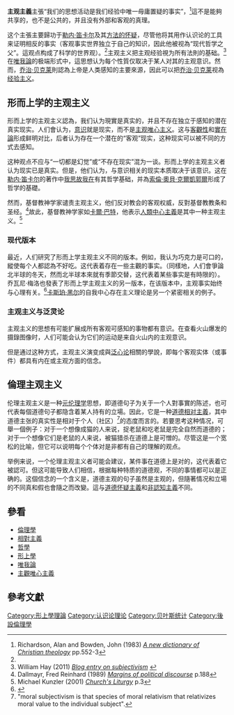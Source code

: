 '''主观主義'''主張“我们的思想活动是我们经验中唯一毋庸置疑的事实”，<ref name="Richardson1983p553">Richardson, Alan and Bowden, John (1983) [https://books.google.com/books?id=TFRYGphPQh4C&pg=PA553 ''A new dictionary of Christian theology''] {{Wayback|url=https://books.google.com/books?id=TFRYGphPQh4C&pg=PA553 |date=20210120232647 }} pp.552-3</ref>這不是能夠共享的，也不是公共的，并且没有外部和客观的真理。

这个主張主要歸功于[[勒内·笛卡尔|勒内·笛卡尔]]及其[[方法的怀疑|方法的怀疑]]，尽管他将其用作认识论的工具来证明相反的事实（客观事实世界独立于自己的知识，因此他被视為“现代哲学之父”。這观点构成了科学的世界观）。<ref name="Richardson1983p553"/>主观主义把主观经验視为所有法則的基础。<ref>William Hay (2011) [http://williamhaywriter.blogspot.com/2011/02/subjectivism.html ''Blog entry on subjectivism''] {{Wayback|url=http://williamhaywriter.blogspot.com/2011/02/subjectivism.html |date=20210128052704 }}</ref>在[[唯我論|唯我論]]的极端形式中，這思想认为每个性質仅取决于某人对其的主观意识。然而，[[乔治·贝克莱|乔治·贝克莱]]則認為上帝是人类感知的主要來源，因此可以把[[乔治·贝克莱|乔治·贝克莱]]视為[[经验主义|经验主义]]。

== 形而上学的主观主义 ==

形而上学的主观主义認為，我们认为現實是真实的，并且不存在独立于感知的潜在真实现实。人们會认为，[[意识|意识]]就是现实，而不是[[主观唯心主义|主观唯心主义]]。这与[[客觀性|客觀性]]和[[實在論|實在論]]形成鲜明对比，后者认为存在一个潜在的“客观”现实，这种现实可以被不同的方式去感知。 

这种观点不应与“一切都是幻觉”或“不存在现实”混为一谈。形而上学的主观主义者认为现实已是真实。但是，他们认为，与意识相关的现实本质取决于该意识。这在[[勒内·笛卡尔|勒内·笛卡尔]]的著作中[[我思故我在|我思故我在]]有其哲学基础，并為[[索倫·奧貝·克爾凱郭爾|索倫·奧貝·克爾凱郭爾]]形成了哲学的基礎。

然而，基督教神学家谴责主观主义，他们反对教会的客观权威，反對基督教教条和圣经。<ref name="Dallmayr1989p188">Dallmayr, Fred Reinhard (1989) [https://books.google.com/books?id=lhffXhoB9v8C&pg=PA188 ''Margins of political discourse''] {{Wayback|url=https://books.google.com/books?id=lhffXhoB9v8C&pg=PA188 |date=20210121052859 }} p.188</ref>故此，基督教神学家如[[卡爾·巴特|卡爾·巴特]]，他表示[[人類中心主義|人類中心主義]]是其中一种主观主义。<ref>Michael Kunzler (2001) [https://books.google.com/books?id=TObDrbvQFT4C&pg=PA3 ''Church's Liturgy''] {{Wayback|url=https://books.google.com/books?id=TObDrbvQFT4C&pg=PA3 |date=20210122123820 }} p.3</ref>

=== 现代版本 ===
最近，人们研究了形而上学主观主义不同的版本。例如，我认为巧克力是可口的，縱使每个人都認為不好吃。这代表着存在一些主觀的事实。（同樣地，人们會爭論北半球的冬天，然而北半球本來就有季節交替，这代表着某些事实是有時限的）。乔瓦尼·梅洛也發表了形而上学主观主义的另一版本，在该版本中，主观事实始终与心理有关。<ref>{{Cite journal|title=Subjectivism and the Mental|last=Merlo|first=Giovanni|journal=Dialectica|issue=3|doi=10.1111/1746-8361.12153|year=2016|volume=70|pages=311–342}}</ref>[[卡斯珀·黑尔|卡斯珀·黑尔]]的自我中心存在主义理论是另一个紧密相关的例子。

=== 主观主义与泛灵论 ===
主观主义的思想有可能扩展成所有客观可感知的事物都有意识。在查看火山爆发的摄錄图像时，人们可能会认为它们的运动是来自火山内的主观意识。

但是通过这种方式，主观主义演变成與[[泛心论|泛心论]]相關的學說，即每个客观实体（或事件）都具有内在或主观方面的信念。

== 倫理主观主义 ==
伦理主观主义是一种[[元伦理学|元伦理学]]思想，即道德句子为关于一个人對事實的陈述，也可代表每個道德句子都隐含着某人持有的立場。因此，它是一种[[道德相对主義|道德相对主義]]，其中道德主张的真实性是相对于个人（社区）<ref>"moral subjectivism is that species of moral relativism that relativizes moral value to the individual subject".</ref>的态度而言的。若要思考这种情况，可舉一個例子：对于一个想像成猫的人来说，捉老鼠和吃老鼠是完全自然而道德的；对于一个想像它们是老鼠的人来说，被猫猎杀在道德上是可憎的。尽管这是一个宽松的比喻，但它可以说明每个个体对是非都有自己的理解的观点。

举例来说，一个伦理主观主义者可能会建议，某件事在道德上是对的，这代表着它被認可。但这可能导致人们相信，根据每种特质的道德观，不同的事情都可以是正确的。这個信念的一个含义是，道德主观的句子虽然是主观的，但隨著情况和立場的不同真和假也會隨之而改變。這与[[道德怀疑主义|道德怀疑主義]]和[[非認知主義|非認知主義]]不同。

== 參看 ==
*[[倫理學|倫理學]]
*[[相對主義|相對主義]]
*[[哲學|哲學]]
*[[形上學|形上學]]
*[[唯我論|唯我論]]
*[[主觀唯心主義|主觀唯心主義]]

==參考文獻==
{{reflist}}

{{哲學}}

[[Category:形上學理論|Category:形上學理論]]
[[Category:认识论理论|Category:认识论理论]]
[[Category:贝叶斯统计|Category:贝叶斯统计]]
[[Category:後設倫理學|Category:後設倫理學]]